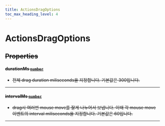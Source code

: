 ```yaml
---
title: ActionsDragOptions
toc_max_heading_level: 4
---
```


# ActionsDragOptions <s generated />

## Properties <s generated />

#### durationMs [`number`]( https://developer.mozilla.org/en-US/docs/Web/JavaScript/Reference/Global_Objects/Number) <s generated />

- 전체 drag duration miliseconds을 지정합니다. 기본값은 300입니다.

<hr class="solid" />  <s generated />

#### intervalMs [`number`]( https://developer.mozilla.org/en-US/docs/Web/JavaScript/Reference/Global_Objects/Number) <s generated />

- drag시 여러번 mouse move를 잘게 나누어서 보냅니다. 이때 각 mouse move 이벤트의 interval miliseconds을 지정합니다. 기본값은 60입니다.

<hr class="solid" />  <s generated />

